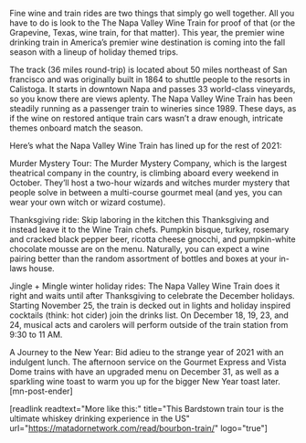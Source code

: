 Fine wine and train rides are two things that simply go well together. All you have to do is look to the The Napa Valley Wine Train for proof of that (or the Grapevine, Texas, wine train, for that matter). This year, the premier wine drinking train in America’s premier wine destination is coming into the fall season with a lineup of holiday themed trips.
 
The track (36 miles round-trip) is located about 50 miles northeast of San francisco and was originally built in 1864 to shuttle people to the resorts in Calistoga. It starts in downtown Napa and passes 33 world-class vineyards, so you know there are views aplenty. The Napa Valley Wine Train has been steadily running as a passenger train to wineries since 1989. These days, as if the wine on restored antique train cars wasn’t a draw enough, intricate themes onboard match the season.
 
Here’s what the Napa Valley Wine Train has lined up for the rest of 2021:
 
Murder Mystery Tour: The Murder Mystery Company, which is the largest theatrical company in the country, is climbing aboard every weekend in October. They’ll host a two-hour wizards and witches murder mystery that people solve in between a multi-course gourmet meal (and yes, you can wear your own witch or wizard costume).
 
Thanksgiving ride: Skip laboring in the kitchen this Thanksgiving and instead leave it to the Wine Train chefs. Pumpkin bisque, turkey, rosemary and cracked black pepper beer, ricotta cheese gnocchi, and pumpkin-white chocolate mousse are on the menu. Naturally, you can expect a wine pairing better than the random assortment of bottles and boxes at your in-laws house.
 
Jingle + Mingle winter holiday rides: The Napa Valley Wine Train does it right and waits until after Thanksgiving to celebrate the December holidays. Starting November 25, the train is decked out in lights and holiday inspired cocktails (think: hot cider) join the drinks list. On December 18, 19, 23, and 24, musical acts and carolers will perform outside of the train station from 9:30 to 11 AM.
 
A Journey to the New Year: Bid adieu to the strange year of 2021 with an indulgent lunch. The afternoon service on the Gourmet Express and Vista Dome trains with have an upgraded menu on December 31, as well as a sparkling wine toast to warm you up for the bigger New Year toast later.[mn-post-ender]

[readlink readtext="More like this:" title="This Bardstown train tour is the ultimate whiskey drinking experience in the US"  url="https://matadornetwork.com/read/bourbon-train/" logo="true"]